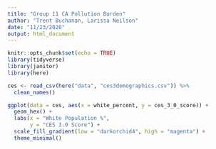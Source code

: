 ```yaml
---
title: "Group 11 CA Pollution Burden"
author: "Trent Buchanan, Larissa Neilson"
date: "11/23/2020"
output: html_document
---
```


```r
knitr::opts_chunk$set(echo = TRUE)
library(tidyverse)
library(janitor)
library(here)
```

```r

ces <- read_csv(here("data", "ces3demographics.csv")) %>% 
  clean_names()

```

```r
ggplot(data = ces, aes(x = white_percent, y = ces_3_0_score)) +
  geom_hex() +
  labs(x = "White Population %",
       y = "CES 3.0 Score") +
  scale_fill_gradient(low = "darkorchid4", high = "magenta") +
  theme_minimal()
```


